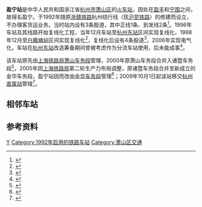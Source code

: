 {{Infobox China railway station
|车站名称 = 盈宁站
|图片=201705 Yingning Station2.jpg
|图片介绍=盈宁站站房
|车站名称拼音 = Yingnning
|英文名称 =Yingning Railway Station<ref>{{Cite web |url=http://news.sina.com.cn/o/2012-09-18/080725196193.shtml |title=铁道部:火车站名含"东西南北"统一改用拼音 |accessdate=2016-07-08 |archive-date=2017-07-30 |archive-url=https://web.archive.org/web/20170730073100/http://news.sina.com.cn/o/2012-09-18/080725196193.shtml |dead-url=no }}</ref><ref>{{cite journal |author=铁道部运输局|journal=铁路客货运输专刊|year=2012|issue=4|title=关于明确铁路车站站名英文译法的通知 运营运调电[2012]1911号|pages=6}}</ref>
|车站代码 = 33161<ref>{{cite book|title=中华人民共和国铁路车站代码（GB/T 10302-2010）|publisher=中国标准出版社|year=2010|isbn=155066140495|ignore-isbn-error=true|pages=45}}</ref>
|电报码 = ANH<ref>{{cite book|author=[[中华人民共和国铁道部|中华人民共和国铁道部]]|title=铁路电报站名略号（2012）|publisher=中国铁道出版社|location=北京|year=2012|unified=15113·3468|pages=159}}</ref>
|拼音码 = YNI
|车站类型 = 
|车站位置 = [[浙江省|浙江省]][[杭州市|杭州市]][[萧山区|萧山区]][[盈丰街道|盈丰街道]]
|坐标 = {{coord|30.228432|N|120.265517|E|format=dms|display=inline,title|type:railwaystation_region:CN}}
|归属 = [[上海铁路局|上海铁路局]][[杭州站|杭州直属站]]
|线路 = [[沪昆铁路|沪昆铁路]]
|车站等级 = 
|月台数目 =
|tracks=4<ref>{{cite journal|author=蒋新星|title=大吨位履带吊跨既有铁路架梁施工技术|work=城市地理|year=2016|doi=10.3969/j.issn.1674-2508.2016.02.087}}</ref>
}}
'''盈宁站'''是中华人民共和国浙江省[[杭州市|杭州市]][[萧山区|萧山区]]的[[火车站|火车站]]，因处在[[盈丰街道|盈丰]]和[[宁围街道|宁围]]之间，故得名盈宁。于1992年随原[[浙赣铁路|浙赣铁路]]杭州绕行线（现[[沪昆铁路|沪昆铁路]]）的修建而设立，不办理客货运业务。当时站内设有3条股道，其中正线1条、到发线2条<ref name="hzhisto">{{cite book|author1=韩勇|author2=吴绍贻|author3=刘正华|title=杭州市交通志|date=2003-12-01|isbn=7-101-04165-5|url=http://hzszfzg.wanfangdata.com.cn/readOnline/frontinit.html?documentFilename=7054289.pdf&&documentRelativePath=/hzdataFiles/proxySiteFilePath/fz_new_item/FZ008450_02/7054289.pdf&&id=7054289&&type=%25E5%25BF%2597%25E4%25B9%25A6&&book=%25E6%259D%25AD%25E5%25B7%259E%25E5%25B8%2582%25E4%25BA%25A4%25E9%2580%259A%25E5%25BF%2597&&item=%25E7%25AC%25AC%25E5%2585%25AD%25E8%258A%2582%25E9%2587%258D%25E7%2582%25B9%25E5%25B7%25A5%25E7%25A8%258B&&parentID=7054283&&bookID=FZ008450&&bookName=local}}{{Dead link}}</ref>{{rp|300}}。1996年车站及其线路开始复线化工程，当年12月车站至[[杭州东站|杭州东站]]区间实现复线化、1998年12月至[[萧山站|白鹿塘站]]区间实现复线化<ref>{{cite book|author=杭州市人民政府地方志办公室|title=杭州市志1986-2005(第一卷)|publisher=方志出版社|isbn=978-7-5144-0474-6|year=2015|url=http://hzszfzg.wf.sh.cn/readOnline/frontinit.html?documentFilename=27852.pdf&&documentRelativePath=/hzdataFiles/proxySiteFilePath/fz_new_item/FZ201700128_02/27852.pdf&&id=27852&&type=%25E5%25BF%2597%25E4%25B9%25A6&&book=%25E6%259D%25AD%25E5%25B7%259E%25E5%25B8%2582%25E5%25BF%25971986-2005(%25E7%25AC%25AC%25E4%25B8%2580%25E5%258D%25B7)&&item=%25E7%25AC%25AC%25E4%25B8%2580%25E8%258A%2582%25E3%2580%2580%25E7%25BA%25BF%25E3%2580%2580%25E3%2580%2580%25E8%25B7%25AF&&parentID=27859&&bookID=FZ201700128&&bookName=local|via=杭州数字方志馆|access-date=2021-08-09|archive-date=2020-07-19|archive-url=https://web.archive.org/web/20200719044355/http://hzszfzg.wf.sh.cn/readOnline/frontinit.html?documentFilename=27852.pdf&&documentRelativePath=%2FhzdataFiles%2FproxySiteFilePath%2Ffz_new_item%2FFZ201700128_02%2F27852.pdf&&id=27852&&type=%25E5%25BF%2597%25E4%25B9%25A6&&book=%25E6%259D%25AD%25E5%25B7%259E%25E5%25B8%2582%25E5%25BF%25971986-2005%28%25E7%25AC%25AC%25E4%25B8%2580%25E5%258D%25B7%29&&item=%25E7%25AC%25AC%25E4%25B8%2580%25E8%258A%2582%25E3%2580%2580%25E7%25BA%25BF%25E3%2580%2580%25E3%2580%2580%25E8%25B7%25AF&&parentID=27859&&bookID=FZ201700128&&bookName=local|dead-url=no}}</ref>，复线化后设有4条股道<Ref>
{{cite news|title=浙江铁路穿梭百年 火车开启“追风时代”|url=http://biz.zjol.com.cn/system/2013/07/01/019436070.shtml|publisher=浙商网|date=2013-07-01|accessdate=2018-04-22|archive-date=2018-04-22|archive-url=https://web.archive.org/web/20180422133243/http://biz.zjol.com.cn/system/2013/07/01/019436070.shtml|dead-url=yes}}
</ref>，2006年实现电气化。车站在[[杭州东站|杭州东站]]改造筹备期间曾被考虑作为分流车站使用，后未能成事<ref>{{cite news|title=杭州火车东站扩建 乘客分流到萧山站还是盈宁站？|url=http://zjnews.zjol.com.cn/05zjnews/system/2008/12/11/015071177.shtml|publisher=浙江在线|date=2008-12-11|accessdate=2017-11-15|archive-date=2019-06-05|archive-url=https://web.archive.org/web/20190605042428/http://zjnews.zjol.com.cn/05zjnews/system/2008/12/11/015071177.shtml|dead-url=no}}</ref>。

该车站原先由[[上海铁路局|上海铁路局]][[萧山车务段|萧山车务段]]管理，2000年原萧山车务段合并入诸暨车务段<ref>{{cite news|title=杭州年鉴2000 铁路|url=http://www.hangzhou.gov.cn/art/2003/1/27/art_806912_133972.html|publisher=杭州市人民政府|date=2003-01-27|access-date=2019-01-23|archive-url=https://web.archive.org/web/20190110183600/http://www.hangzhou.gov.cn/art/2003/1/27/art_806912_133972.html|archive-date=2019-01-10|dead-url=yes}}</ref>。2005年因[[上海铁路局|上海铁路局]]第二轮生产力布局调整，原诸暨车务段合并至新成立的金华车务段，盈宁站因而改由[[金华车务段|金华车务段]]管理<ref>{{cite web|title=97安全文章2-6|url=http://3y.uu456.com/bp_9mu710gh9k6m3qp9y5ng_6.html|deadurl=yes|archiveurl=https://web.archive.org/web/20170907102336/http://3y.uu456.com/bp_9mu710gh9k6m3qp9y5ng_6.html|archivedate=2017-09-07|access-date=2016-08-16}}</ref>；2009年10月1日起该站移交[[杭州站|杭州直属站]]管辖<ref>{{cite web|title=杭州年鉴2010 交通运输 铁路|url=http://www.hangzhou.gov.cn/art/2011/4/13/art_806361_160300.html|date=2011-04-13|publisher=杭州市人民政府|access-date=2016-07-08|archive-date=2020-07-19|archive-url=https://web.archive.org/web/20200719071221/http://www.hangzhou.gov.cn/art/2011/4/13/art_806361_160300.html|dead-url=no}}</ref>。

==相邻车站==
{{start rail box|[[File:China_Railways.svg|16px]] [[中国铁路|中国铁路]]}}
{{s-inop|[[杭州东站|杭州东站]]|{{站|上海}}方向}}
{{s-line|[[沪昆铁路|沪昆铁路]]<br />← 10km 盈宁站 6km →{{0}}}}
{{s-inop|[[杭州南站|杭州南站]]|{{站|昆明}}方向}}
{{end box}}

==参考资料==
{{commonscat|Yingning Railway Station}}
{{reflist}}

{{沪昆铁路}}
{{杭州铁路车站}}
[[Category:杭州市铁路车站|Y]]
[[Category:1992年启用的铁路车站|Category:1992年启用的铁路车站]]
[[Category:萧山区交通|Category:萧山区交通]]
